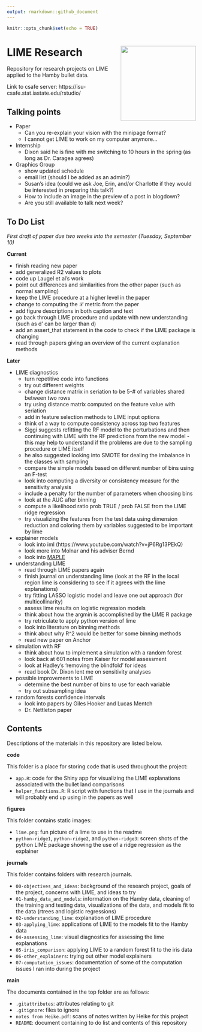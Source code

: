 ```yaml
---
output: rmarkdown::github_document
---
```


```r
knitr::opts_chunk$set(echo = TRUE)
```

# LIME Research <img align="right" height="200" src="./figures/lime.png">

Repository for research projects on LIME applied to the Hamby bullet data. 

Link to csafe server: https://isu-csafe.stat.iastate.edu/rstudio/

## Talking points

- Paper
    - Can you re-explain your vision with the minipage format?
    - I cannot get LIME to work on my computer anymore...
- Internship
    - Dixon said he is fine with me switching to 10 hours in the spring (as long as Dr. Caragea agrees)
- Graphics Group
    - show updated schedule
    - email list (should I be added as an admin?)
    - Susan's idea (could we ask Joe, Erin, and/or Charlotte if they would be interested in preparing this talk?)
    - How to include an image in the preview of a post in blogdown?
    - Are you still available to talk next week?

## To Do List

*First draft of paper due two weeks into the semester (Tuesday, September 10)*

**Current**

- finish reading new paper
- add generalized R2 values to plots
- code up Laugel et al's work
- point out differences and similarities from the other paper (such as normal sampling)
- keep the LIME procedure at a higher level in the paper
- change to computing the $\mathcal{L}$ metric from the paper
- add figure descriptions in both caption and text
- go back through LIME procedure and update with new understanding (such as d' can be larger than d)
- add an assert_that statement in the code to check if the LIME package is changing
- read through papers giving an overview of the current explanation methods

**Later**

- LIME diagnostics  
    - turn repetitive code into functions
    - try out different weights
    - change distance matrix in seriation to be 5-# of variables shared between two rows
    - try using distance matrix computed on the feature value with seriation
    - add in feature selection methods to LIME input options
    - think of a way to compute consistency across top two features
    - Siggi suggests refitting the RF model to the perturbations and then continuing with LIME with the RF predictions from the new model - this may help to understand if the problems are due to the sampling procedure or LIME itself
    - he also suggested looking into SMOTE for dealing the imbalance in the classes with sampling
    - compare the simple models based on different number of bins using an F-test
    - look into computing a diversity or consistency measure for the sensitivity analysis
    - include a penalty for the number of parameters when choosing bins
    - look at the AUC after binning
    - compute a likelihood ratio prob TRUE / prob FALSE from the LIME ridge regression
    - try visualizing the features from the test data using dimension reduction and
  coloring them by variables suggested to be important by lime
- explainer models
    - look into iml (https://www.youtube.com/watch?v=jP6Rg13PEkQ)
    - look more into Molnar and his adviser Bernd
    - look into [MAPLE](https://blog.ml.cmu.edu/2019/07/13/towards-interpretable-tree-ensembles/)
- understanding LIME
    - read through LIME papers again
    - finish journal on understanding lime (look at the RF in the local region lime is considering to see if it agrees with the lime explanations)
    - try fitting LASSO logistic model and leave one out approach (for multicollinarity)
    - assess lime results on logistic regression models
    - think about how the argmin is accomplished by the LIME R package
    - try retriculate to apply python version of lime
    - look into literature on binning methods
    - think about why R^2 would be better for some binning methods
    - read new paper on Anchor
- simulation with RF
    - think about how to implement a simulation with a random forest
    - look back at 601 notes from Kaiser for model assessment
    - look at Hadley's 'removing the blindfold' for ideas
    - read book Dr. Dixon lent me on sensitivity analyses
- possible improvements to LIME
    - determine the best number of bins to use for each variable
    - try out subsampling idea
- random forests confidence intervals
    - look into papers by Giles Hooker and Lucas Mentch
    - Dr. Nettleton paper

## Contents

Descriptions of the materials in this repository are listed below.

**code**

This folder is a place for storing code that is used throughout the project:

- `app.R`: code for the Shiny app for visualizing the LIME explanations associated with the bullet land comparisons
- `helper_functions.R`: R script with functions that I use in the journals and will probably end up using in the papers as well
  
**figures**

This folder contains static images:

- `lime.png`: fun picture of a lime to use in the readme
- `python-ridge1`, `python-ridge2`, and `python-ridge3`: screen shots of the python LIME package showing the use of a ridge regression as the explainer

**journals**

This folder contains folders with research journals.

- `00-objectives_and_ideas`: background of the research project, goals of the project, concerns with LIME, and ideas to try
- `01-hamby_data_and_models`: information on the Hamby data, cleaning of the training and testing data, visualizations of the data, and models fit to the data (rtrees and logistic regressions)
- `02-understanding_lime`: explanation of LIME procedure
- `03-applying_lime`: applications of LIME to the models fit to the Hamby data
- `04-assessing_lime`: visual diagnostics for assessing the lime explanations
- `05-iris_comparison`: applying LIME to a random forest fit to the iris data
- `06-other_explainers`: trying out other model explainers
- `07-computation_issues`: documentation of some of the computation issues I ran into during the project

**main**

The documents contained in the top folder are as follows:

- `.gitattributes`: attributes relating to git
- `.gitignore`: files to ignore
- `notes from Heike.pdf`: scans of notes written by Heike for this project
- `README`: document containing to do list and contents of this repository
